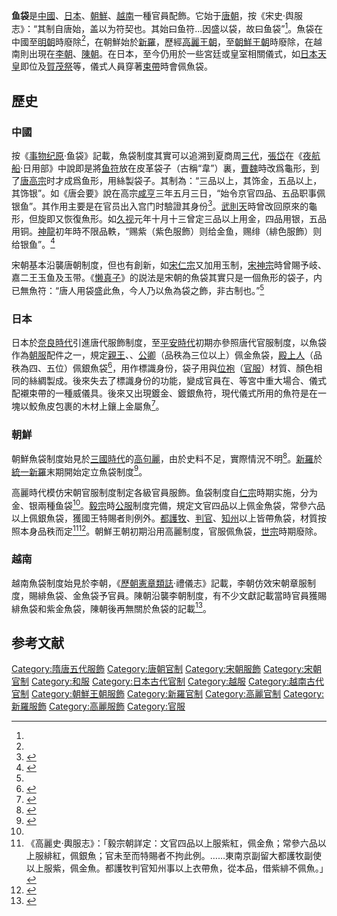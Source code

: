 {{Infobox East Asian
|title      = 魚袋
|img        =Чжоу Вэньцзюй 3.jpg
|imgwidth   = 
|caption    = [[周文矩|周文矩]]《文苑图》中最左側人物腰間所配即魚符
|chinese    = 魚袋
|tradchi    = 魚袋
|simpchi    = 鱼袋
|pinyin     = 
|wg         = 
|context    = 
|hangul     = 어대
|hanja      = 魚袋
|rr         = eodae
|mr         = 
|kanji      = 魚袋
|kana       = ぎょたい
|kanahist   = 
|hiragana   = 
|katakana   = 
|shinjitai  = 魚袋
|kyujitai   = 魚袋
|romaji     = Gyo tai
|hepburn    = 
|vietnamese = Ngư đại
|chunom     = 
|hantu      = 魚袋
|hannom     = 
<!-- 琉球語 -->
|ryutitle   = 
|ryuhanji   = 
|ryukana    = 
|ryuromaji  = 
}}
'''鱼袋'''是[[中國|中國]]、[[日本|日本]]、[[朝鮮_(稱謂)|朝鮮]]、[[越南|越南]]一種官員配飾。它始于[[唐朝|唐朝]]，按《宋史·舆服志》：“其制自唐始，盖以为符契也。其始曰鱼符...因盛以袋，故曰鱼袋”<ref name=張春秀/>。魚袋在中國至[[明朝|明朝]]時廢除<ref name=張春秀/>，在朝鮮始於[[新羅|新羅]]，歷經[[高麗王朝|高麗王朝]]，至[[朝鮮王朝|朝鮮王朝]]時廢除，在越南則出現在[[李朝_(越南)|李朝]]、[[陳朝_(越南)|陳朝]]。在日本，至今仍用於一些宮廷或皇室相關儀式，如[[日本天皇|日本天皇]]即位及[[賀茂祭|賀茂祭]]等，儀式人員穿著[[束帶|束帶]]時會佩魚袋。

==歷史==
===中國===
按《[[事物纪原|事物纪原]]·鱼袋》記載，魚袋制度其實可以追溯到夏商周[[三代|三代]]，[[張岱_(明朝)|張岱]]在《[[夜航船|夜航船]]·日用部》中說即是將[[鱼符|鱼符]]放在皮革袋子（古稱“韋”）裏，[[曹魏|曹魏]]時改爲龜形，到了[[唐高宗|唐高宗]]时才成爲鱼形，用絲製袋子。其制為：“三品以上，其饰金，五品以上，其饰银”。如《唐会要》說在高宗[[咸亨|咸亨]]三年五月三日，“始令京官四品、五品职事佩银鱼”。其作用主要是在官员出入宫门时驗證其身份<ref name=王雪莉>{{cite journal |author=王雪莉 |date= 2006|title=浅论唐宋鱼袋制度 |url= |journal=浙江大学学报（人文社会科学版）|volume=32 |issue=2 |pages=169|doi=10.3785/j.issn.1008-942X.2006.02.027 |access-date=}}</ref>。[[武則天|武則天]]時曾改回原來的龜形，但旋即又恢復魚形。如[[久视|久视]]元年十月十三曾定三品以上用金，四品用银，五品用铜。[[神龍_(年號)|神龍]]初年時不限品軼，“赐紫（紫色服飾）则给金鱼，赐绯（緋色服飾）则给银鱼”。<ref name=張春秀>{{cite journal |author=張春秀 |date= 2004|title=关于“鱼符”与“鱼袋”的几个问题 |url= |journal=蘭台世界 |volume= |issue=7 |pages=80-81|doi= |access-date=}}</ref>

宋朝基本沿襲唐朝制度，但也有創新，如[[宋仁宗|宋仁宗]]又加用玉制，[[宋神宗|宋神宗]]時曾賜予岐、嘉二王玉鱼及玉带。《[[懒真子|懒真子]]》的説法是宋朝的魚袋其實只是一個魚形的袋子，内已無魚符：“唐人用袋盛此魚，今人乃以魚為袋之飾，非古制也。”<ref name=張春秀/>

===日本===
日本於[[奈良時代|奈良時代]]引進唐代服飾制度，至[[平安時代|平安時代]]初期亦參照唐代官服制度，以魚袋作為[[朝服|朝服]]配件之一，規定[[親王|親王]]、{{link-ja|王 (日本)|王 (皇族)|諸王}}、[[公卿|公卿]]（品秩為三位以上）佩金魚袋，[[殿上人|殿上人]]（品秩為四、五位）佩銀魚袋<ref name="魚袋">{{Cite web |url=https://kotobank.jp/word/%E9%AD%9A%E8%A2%8B-53410 |title=魚袋 |accessdate=2017-03-19 |author= |date= |work=コトバンク |publisher=朝日新聞 |language=ja |archive-date=2019-06-10 |archive-url=https://web.archive.org/web/20190610120314/https://kotobank.jp/word/%E9%AD%9A%E8%A2%8B-53410 |dead-url=no }}</ref>，用作標識身份，袋子用與[[位袍|位袍]]（[[官服|官服]]）材質、顏色相同的絲綢製成。後來失去了標識身份的功能，變成官員在{{link-ja|新嘗祭|新嘗祭}}、{{link-ja|節會|節会}}等宮中重大場合、儀式配襯束帶的一種威儀具。後來又出現鍍金、鍍銀魚符，現代儀式所用的魚符是在一塊以鮫魚皮包裹的木材上鑲上金屬魚<ref name="年中">{{Cite web |url=http://www.iz2.or.jp/gyojibunka/kyutei3.html |title=年中行事と宮廷文化のかたち |accessdate=2017-03-19 |author= |date= |work= |publisher=風俗博物館 |language=ja |archive-date=2016-04-07 |archive-url=https://web.archive.org/web/20160407204404/http://www.iz2.or.jp/gyojibunka/kyutei3.html |dead-url=no }}</ref>。
===朝鮮===
朝鮮魚袋制度始見於[[朝鮮三國時代|三國時代]]的[[高句麗|高句麗]]，由於史料不足，實際情況不明<ref name="张雪芳">{{Cite thesis |degree=碩士 |chapter= |title= 高丽王朝服饰研究|url= |author=张雪芳 |last= |first= |year= 2012|publisher=延邊大學 |accessdate= |docket= |oclc= |language=}}</ref>。[[新羅|新羅]]於[[統一新羅|統一新羅]]末期開始定立魚袋制度<ref name=李賢淑>{{Cite thesis |degree=碩士 |chapter= |title= 新羅末 魚袋制의 成立과 運用|url= |author=李賢淑 |last= |first= |year= 1988|publisher=이화여자대학교 대학원 |accessdate= |docket= |oclc= |language=ko}}</ref>。

高麗時代模仿宋朝官服制度制定各級官員服飾。鱼袋制度自[[高麗仁宗|仁宗]]時期实施，分为金、银兩種鱼袋<ref name="张雪芳" />。[[高麗毅宗|毅宗]]時[[公服|公服]]制度完備，規定文官四品以上佩金魚袋，常參六品以上佩銀魚袋，獲國王特賜者則例外。[[都護牧|都護牧]]、[[判官|判官]]、[[知州|知州]]以上皆帶魚袋，材質按照本身品秩而定<ref>《高麗史·輿服志》：「毅宗朝詳定：文官四品以上服紫紅，佩金魚；常參六品以上服緋紅，佩銀魚；官未至而特賜者不拘此例。……東南京副留大都護牧副使以上服紫，佩金魚。都護牧判官知州事以上衣帶魚，從本品，借紫緋不佩魚。」</ref><ref name=權兌遠>{{cite journal |author=權兌遠 |date= 1990|title=《高麗史》輿服志의 分析的 檢討 |url= |journal=國史館論叢  |volume=13 |issue= |pages=|doi= |access-date=|language=ko}}</ref>。朝鮮王朝初期沿用高麗制度，官服佩魚袋，[[朝鮮世宗|世宗]]時期廢除。
===越南===
越南魚袋制度始見於李朝，《[[歷朝憲章類誌|歷朝憲章類誌]]·禮儀志》記載，李朝仿效宋朝章服制度，賜緋魚袋、金魚袋予官員。陳朝沿襲李朝制度，有不少文獻記載當時官員獲賜緋魚袋和紫金魚袋，陳朝後再無關於魚袋的記載<ref name="陳光德"> {{cite book |author=陳光德 |year=2013 |title=NGÀN NĂM ÁO MŨ | publisher=COÂNG TY VAÊN HOÙA & TRUYEÀN THOÂNG NHAÕ NAM | location= | isbn=8936024919733 |ignore-isbn-error=true| pages=第79-81頁 |date=2001年9月|language=vi}}</ref>。
==参考文献==
{{reflist}}

[[Category:隋唐五代服飾|Category:隋唐五代服飾]]
[[Category:唐朝官制|Category:唐朝官制]]
[[Category:宋朝服飾|Category:宋朝服飾]]
[[Category:宋朝官制|Category:宋朝官制]]
[[Category:和服|Category:和服]]
[[Category:日本古代官制|Category:日本古代官制]]
[[Category:越服|Category:越服]]
[[Category:越南古代官制|Category:越南古代官制]]
[[Category:朝鮮王朝服飾|Category:朝鮮王朝服飾]]
[[Category:新羅官制|Category:新羅官制]]
[[Category:高麗官制|Category:高麗官制]]
[[Category:新羅服飾|Category:新羅服飾]]
[[Category:高麗服飾|Category:高麗服飾]]
[[Category:官服|Category:官服]]